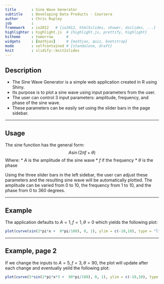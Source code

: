```yaml
---
title       : Sine Wave Generator
subtitle    : Developing Data Products - Coursera
author      : Chris Rupley
job         : 
framework   : io2012   # {io2012, html5slides, shower, dzslides, ...}
highlighter : highlight.js  # {highlight.js, prettify, highlight}
hitheme     : tomorrow      # 
widgets     : [mathjax]     # {mathjax, quiz, bootstrap}
mode        : selfcontained # {standalone, draft}
knit        : slidify::knit2slides
---
```


## Description

* The Sine Wave Generator is a simple web application created in R using Shiny.
* Its purpose is to plot a sine wave using input parameters from the user.
* The user can control 3 input parameters: amplitude, frequency, and phase of the sine wave.
* These parameters can be easily set using the slider bars in the page sidebar.

---

## Usage

The sine function has the general form:
$$A\sin(2\pi f + \theta)$$
Where:
* $A$ is the amplitude of the sine wave
* $f$ if the frequency
* $\theta$ is the phase

Using the three slider bars in the left sidebar, the user can adjust these parameters and the resulting sine wave will be automatically plotted. The amplitude can be varied from 0 to 10, the frequency from 1 to 10, and the phase from 0 to 360 degrees.

---

## Example

The application defaults to $A = 1, f = 1, \theta = 0$ which yields the following plot:

```r
plot(curve(sin(2*pi*x +  0*pi/180), 0, 1), ylim = c(-10,10), type = "l")
```

---

## Example, page 2

If we change the inputs to $A = 5, f = 3, \theta = 90$, the plot will update after each change and eventually yeild the following plot:

```r
plot(curve(5*sin(2*pi*x*3 +  90*pi/180), 0, 1), ylim = c(-10,10), type = "l")
```